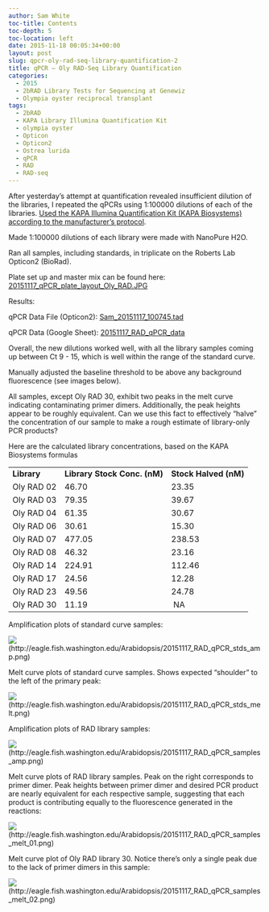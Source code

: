 ```yaml
---
author: Sam White
toc-title: Contents
toc-depth: 5
toc-location: left
date: 2015-11-18 00:05:34+00:00
layout: post
slug: qpcr-oly-rad-seq-library-quantification-2
title: qPCR – Oly RAD-Seq Library Quantification
categories:
  - 2015
  - 2bRAD Library Tests for Sequencing at Genewiz
  - Olympia oyster reciprocal transplant
tags:
  - 2bRAD
  - KAPA Library Illumina Quantification Kit
  - olympia oyster
  - Opticon
  - Opticon2
  - Ostrea lurida
  - qPCR
  - RAD
  - RAD-seq
---
```


After yesterday's attempt at quantification revealed insufficient dilution of the libraries, I repeated the qPCRs using 1:100000 dilutions of each of the libraries. [Used the KAPA Illumina Quantification Kit (KAPA Biosystems) according to the manufacturer’s protocol](https://github.com/sr320/LabDocs/blob/master/protocols/Commercial_Protocols/KAPA_Biosystems_KAPA_Library_Quantification_Illumina_Manual_July2014.pdf).

Made 1:100000 dilutions of each library were made with NanoPure H2O.

Ran all samples, including standards, in triplicate on the Roberts Lab Opticon2 (BioRad).

Plate set up and master mix can be found here: [20151117_qPCR_plate_layout_Oly_RAD.JPG](https://eagle.fish.washington.edu/Arabidopsis/20151117_qPCR_plate_layout_Oly_RAD.JPG)



Results:

qPCR Data File (Opticon2): [Sam_20151117_100745.tad](https://eagle.fish.washington.edu/Arabidopsis/qPCR/Opticon/Sam_20151117_100745.tad)

qPCR Data (Google Sheet): [20151117_RAD_qPCR_data](https://docs.google.com/spreadsheets/d/1z7UAWm56JkQI04LKJ92dsWFhC0IFR-a9065aLP2jmso/edit?usp=sharing)

Overall, the new dilutions worked well, with all the library samples coming up between Ct 9 - 15, which is well within the range of the standard curve.

Manually adjusted the baseline threshold to be above any background fluorescence (see images below).

All samples, except Oly RAD 30, exhibit two peaks in the melt curve indicating contaminating primer dimers. Additionally, the peak heights appear to be roughly equivalent. Can we use this fact to effectively "halve" the concentration of our sample to make a rough estimate of library-only PCR products?



Here are the calculated library concentrations, based on the KAPA Biosystems formulas

<table >
<tbody >
<tr >

<td >**Library**
</td>

<td >**Library Stock Conc. (nM)**
</td>

<td >**Stock Halved (nM)**
</td>
</tr>
<tr >

<td >Oly RAD 02
</td>

<td >46.70
</td>

<td >23.35
</td>
</tr>
<tr >

<td >Oly RAD 03
</td>

<td >79.35
</td>

<td >39.67
</td>
</tr>
<tr >

<td >Oly RAD 04
</td>

<td >61.35
</td>

<td >30.67
</td>
</tr>
<tr >

<td >Oly RAD 06
</td>

<td >30.61
</td>

<td >15.30
</td>
</tr>
<tr >

<td >Oly RAD 07
</td>

<td >477.05
</td>

<td >238.53
</td>
</tr>
<tr >

<td >Oly RAD 08
</td>

<td >46.32
</td>

<td >23.16
</td>
</tr>
<tr >

<td >Oly RAD 14
</td>

<td >224.91
</td>

<td >112.46
</td>
</tr>
<tr >

<td >Oly RAD 17
</td>

<td >24.56
</td>

<td >12.28
</td>
</tr>
<tr >

<td >Oly RAD 23
</td>

<td >49.56
</td>

<td >24.78
</td>
</tr>
<tr >

<td >Oly RAD 30
</td>

<td >11.19
</td>

<td > NA
</td>
</tr>
</tbody>
</table>



Amplification plots of standard curve samples:

![](https://eagle.fish.washington.edu/Arabidopsis/20151117_RAD_qPCR_stds_amp.png)(http://eagle.fish.washington.edu/Arabidopsis/20151117_RAD_qPCR_stds_amp.png)





Melt curve plots of standard curve samples. Shows expected "shoulder" to the left of the primary peak:

![](https://eagle.fish.washington.edu/Arabidopsis/20151117_RAD_qPCR_stds_melt.png)(http://eagle.fish.washington.edu/Arabidopsis/20151117_RAD_qPCR_stds_melt.png)







Amplification plots of RAD library samples:

![](https://eagle.fish.washington.edu/Arabidopsis/20151117_RAD_qPCR_samples_amp.png)(http://eagle.fish.washington.edu/Arabidopsis/20151117_RAD_qPCR_samples_amp.png)





Melt curve plots of RAD library samples. Peak on the right corresponds to primer dimer. Peak heights between primer dimer and desired PCR product are nearly equivalent for each respective sample, suggesting that each product is contributing equally to the fluorescence generated in the reactions:

![](https://eagle.fish.washington.edu/Arabidopsis/20151117_RAD_qPCR_samples_melt_01.png)(http://eagle.fish.washington.edu/Arabidopsis/20151117_RAD_qPCR_samples_melt_01.png)





Melt curve plot of Oly RAD library 30. Notice there's only a single peak due to the lack of primer dimers in this sample:

![](https://eagle.fish.washington.edu/Arabidopsis/20151117_RAD_qPCR_samples_melt_02.png)(http://eagle.fish.washington.edu/Arabidopsis/20151117_RAD_qPCR_samples_melt_02.png)
